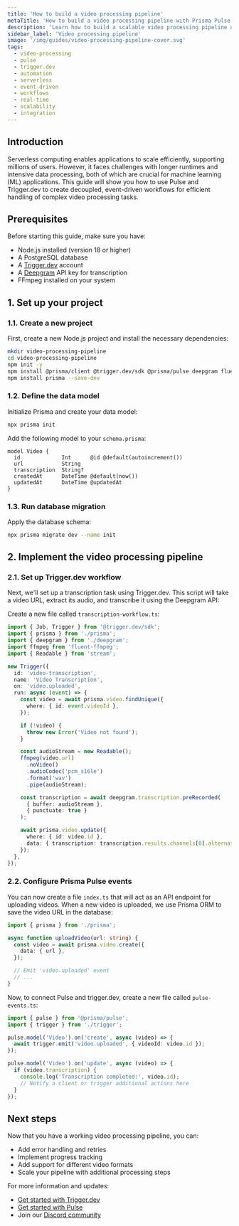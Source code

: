 ```yaml
---
title: 'How to build a video processing pipeline'
metaTitle: 'How to build a video processing pipeline with Prisma Pulse and Trigger.dev'
description: 'Learn how to build a scalable video processing pipeline using a decoupled, event-driven architecture with Prisma Pulse and Trigger.dev.'
sidebar_label: 'Video processing pipeline'
image: '/img/guides/video-processing-pipeline-cover.svg'
tags:
  - video-processing
  - pulse
  - trigger.dev
  - automation
  - serverless
  - event-driven
  - workflows
  - real-time
  - scalability
  - integration
---
```


## Introduction

Serverless computing enables applications to scale efficiently, supporting millions of users. However, it faces challenges with longer runtimes and intensive data processing, both of which are crucial for machine learning (ML) applications. This guide will show you how to use Pulse and Trigger.dev to create decoupled, event-driven workflows for efficient handling of complex video processing tasks.

## Prerequisites

Before starting this guide, make sure you have:

- Node.js installed (version 18 or higher)
- A PostgreSQL database
- A [Trigger.dev](https://trigger.dev) account
- A [Deepgram](https://deepgram.com) API key for transcription
- FFmpeg installed on your system

## 1. Set up your project

### 1.1. Create a new project

First, create a new Node.js project and install the necessary dependencies:

```bash
mkdir video-processing-pipeline
cd video-processing-pipeline
npm init -y
npm install @prisma/client @trigger.dev/sdk @prisma/pulse deepgram fluent-ffmpeg
npm install prisma --save-dev
```

### 1.2. Define the data model

Initialize Prisma and create your data model:

```bash
npx prisma init
```

Add the following model to your `schema.prisma`:

```prisma
model Video {
  id             Int      @id @default(autoincrement())
  url            String
  transcription  String?
  createdAt      DateTime @default(now())
  updatedAt      DateTime @updatedAt
}
```

### 1.3. Run database migration

Apply the database schema:

```bash
npx prisma migrate dev --name init
```

## 2. Implement the video processing pipeline

### 2.1. Set up Trigger.dev workflow

Next, we'll set up a transcription task using Trigger.dev. This script will take a video URL, extract its audio, and transcribe it using the Deepgram API:

Create a new file called `transcription-workflow.ts`:

```typescript
import { Job, Trigger } from '@trigger.dev/sdk';
import { prisma } from './prisma';
import { deepgram } from './deepgram';
import ffmpeg from 'fluent-ffmpeg';
import { Readable } from 'stream';

new Trigger({
  id: 'video-transcription',
  name: 'Video Transcription',
  on: 'video.uploaded',
  run: async (event) => {
    const video = await prisma.video.findUnique({
      where: { id: event.videoId },
    });

    if (!video) {
      throw new Error('Video not found');
    }

    const audioStream = new Readable();
    ffmpeg(video.url)
      .noVideo()
      .audioCodec('pcm_s16le')
      .format('wav')
      .pipe(audioStream);

    const transcription = await deepgram.transcription.preRecorded(
      { buffer: audioStream },
      { punctuate: true }
    );

    await prisma.video.update({
      where: { id: video.id },
      data: { transcription: transcription.results.channels[0].alternatives[0].transcript },
    });
  },
});
```

### 2.2. Configure Prisma Pulse events

You can now create a file `index.ts` that will act as an API endpoint for uploading videos. When a new video is uploaded, we use Prisma ORM to save the video URL in the database:

```typescript
import { prisma } from './prisma';

async function uploadVideo(url: string) {
  const video = await prisma.video.create({
    data: { url },
  });

  // Emit 'video.uploaded' event
  // ...
}
```

Now, to connect Pulse and trigger.dev, create a new file called `pulse-events.ts`:

```typescript
import { pulse } from '@prisma/pulse';
import { trigger } from './trigger';

pulse.model('Video').on('create', async (video) => {
  await trigger.emit('video.uploaded', { videoId: video.id });
});

pulse.model('Video').on('update', async (video) => {
  if (video.transcription) {
    console.log('Transcription completed:', video.id);
    // Notify a client or trigger additional actions here
  }
});
```

## Next steps

Now that you have a working video processing pipeline, you can:

- Add error handling and retries
- Implement progress tracking
- Add support for different video formats
- Scale your pipeline with additional processing steps

For more information and updates:
- [Get started with Trigger.dev](https://trigger.dev)
- [Get started with Pulse](https://www.prisma.io/pulse)
- Join our [Discord community](https://pris.ly/discord)
